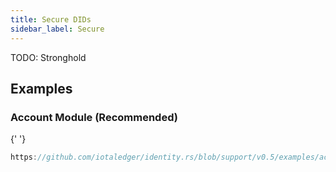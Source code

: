 ```yaml
---
title: Secure DIDs
sidebar_label: Secure
---
```


<Announcement />

TODO: Stronghold

## Examples

### Account Module (Recommended)

{' '}

```rust reference
https://github.com/iotaledger/identity.rs/blob/support/v0.5/examples/account/create_did.rs
```
